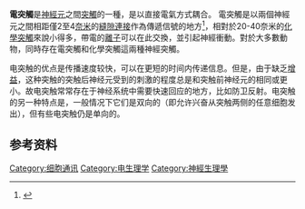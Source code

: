 {{expand english|2011-03-15T11:28:40+00:00}}
{{Infobox anatomy
| Name        = 电突触
| Latin       =
| GraySubject =
| GrayPage    =
| Image       = [[File:Gap_cell_junction_zh-cn.svg|240px]]
| Caption     = 电突触的[[间隙连接|间隙连接]]
| Image2      =
| Caption2    =
| Precursor   =
| System      =
| Artery      =
| Vein        =
| Nerve       =
| Lymph       =
| MeshName    =
| MeshNumber  =
| Code        = 
}}


'''電突觸'''是[[神經元|神經元]]之間[[突觸|突觸]]的一種，是以直接電氣方式耦合。
電突觸是以兩個神經元之間相距僅2至4[[奈米|奈米]]的[[縫隙連接|縫隙連接]]作為傳遞信號的地方<ref name=Kandel00>{{cite book |last1=[[埃里克·坎德尔|Kandel]] |first1=ER |last2=Schwartz |first2=JH |last3=Jessell |first3=TM |title={{tsl|en|Principles of Neural Science|}} |publisher=McGraw-Hill |location=New York |year=2000 |isbn=0-8385-7701-6 |edition=4th |ref=harv |author-link=}}</ref>，相對於20-40奈米的[[化學突觸|化學突觸]]來說小得多，帶電的[[離子|離子]]可以在此交換，並引起神經衝動。對於大多數動物，同時存在電突觸和化學突觸這兩種神經突觸。

电突触的优点是传播速度较快，可以在更短的时间内传递信息。但是，由于缺乏[[增益|增益]]，这种突触的突触后神经元受到的刺激的程度总是和突触前神经元的相同或更小。故电突触常常存在于神经系统中需要快速回应的地方，比如防卫反射。电突触的另一种特点是，一般情况下它们是双向的（即允许兴奋从突触两侧的任意细胞发出），但有些电突触仍是单向的。

==参考资料==
{{Reflist}}

{{Nervous tissue}}
{{醫學小作品}}

[[Category:细胞通讯|Category:细胞通讯]]
[[Category:电生理学|Category:电生理学]]
[[Category:神經生理學|Category:神經生理學]]